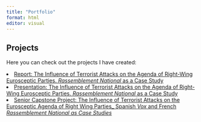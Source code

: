 ```yaml
---
title: "Portfolio"
format: html
editor: visual
---
```


## Projects

Here you can check out the projects I have created:

</ul>

<li><a href="The Influence of Terrorist Attacks-Report.html" target="_blank">Report: The Influence of Terrorist Attacks on the Agenda of Right-Wing Eurosceptic Parties. *Rassemblement National* as a Case Study<a/></li>

</li>

<li><a href="The Influence of Terrorist Attacks on the Agenda of Righ-Wing Eurosceptic Parties.html" target="_blank">Presentation: The Influence of Terrorist Attacks on the Agenda of Right-Wing Eurosceptic Parties. *Rassemblement National* as a Case Study<a/></li>

</li>

<li><a href="The Influence of Terrorist Attacks on the Eurosceptic Agenda of Right Wing Parties_ Spanish Vox and French Rassemblement National as Case Studies (1).pdf" target="_blank">Senior Capstone Project: The Influence of Terrorist Attacks on the Eurosceptic Agenda of Right Wing Parties\_ Spanish *Vox* and French *Rassemblement National as Case Studies*<a/></li>
